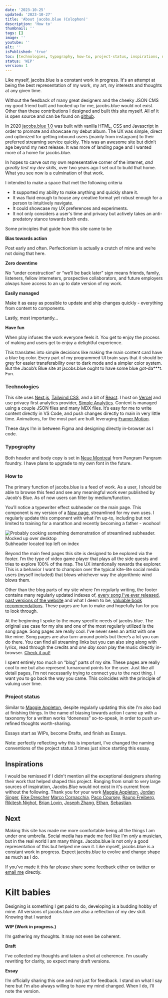 ```yaml
---
date: '2023-10-25'
updated: '2023-10-27'
title: 'About jacobs.blue (Colophon)'
description: 'How to'
thumbnail: ''
tags: []
image: ''
youtube: ''
alt: ''
isPublished: 'true'
toc: [technologies, typography, how-to, project-status, inspirations, next]
status: 'WIP'
version: 1
---
```


Like myself, jacobs.blue is a constant work in progress. It's an attempt at being the best representation of my work, my art, my interests and thoughts at any given time.

Without the feedback of many great designers and the cheeky JSON CMS my good friend built and hooked up for me, jacobs.blue would not exist. Other than these contributions I designed and built this site myself. All of it is open source and can be found on [github](https://github.com/jmedure).

In 2020 [jacobs.blue 1.0](https://jacobs.blue/archive) was built with vanilla HTML, CSS and Javascript in order to promote and showcase my debut album. The UX was simple, direct and optimized for getting inbound users (mainly from instagram) to their preferred streaming service quickly. This was an awesome site but didn’t age beyond my next release. It was more of landing page and I wanted more of a home for jacobs.blue.

In hopes to carve out my own representative corner of the internet, _and greatly test my dev skills_, over two years ago I set out to build that home. What you see now is a culmination of that work.

I intended to make a space that met the following criteria

- It supported my ability to make anything and quickly share it.
- It was fluid enough to house any creative format yet robust enough for a person to intuitively navigate.
- It could showcase my UX preferences and experiments.
- It not only considers a user's time and privacy but actively takes an anti-predatory stance towards both ends.

Some principles that guide how this site came to be

**Bias towards action**

Post early and often. Perfectionism is actually a crutch of mine and we’re not doing that here.

**Zero downtime**

No “under construction” or “we’ll be back later” sign means friends, family, listeners, fellow interneters, prospective collaborators, and future employers always have access to an up to date version of my work.

**Easily managed**

Make it as easy as possible to update and ship changes quickly - everything from content to components.

Lastly, most importantly…

**Have fun**

When play infuses the work everyone feels it. You get to enjoy the process of making and users get to enjoy a delightful experience.

This translates into simple decisions like making the main content card have a blue bg color. Every part of my programmed UI brain says that it should be grey for easier transferability over to dark mode and a simpler color system. But the Jacob’s Blue site at jacobs.blue ought to have some blue got-da\*\*\*t. Fun.

### Technologies

This site uses [Next.js](https://nextjs.org), [Tailwind CSS](https://tailwindcss.com), and a bit of [React](https://react.org). I host on [Vercel](https://vercel.com) and use privacy first analytics provider, [Simple Analytics](https://simpleanalytics.com). Content is managed using a couple JSON files and many MDX files. It’s easy for me to write content directly in VS Code, and push changes directly to main in very little time. Animations, for the most part are built leveraging [Framer Motion](https://www.framer.com/motion/).

These days I’m in between Figma and designing directly in-browser as I code.

### Typography

Both header and body copy is set in [Neue Montreal](https://pangrampangram.com/products/neue-montreal) from Pangram Pangram foundry. I have plans to upgrade to my own font in the future.

### How to

The primary function of jacobs.blue is a feed of work. As a user, I should be able to browse this feed and see any meaningful work ever published by Jacob's Blue. As of now users can filter by medium/function.

You’ll notice a typewriter effect subheader on the main page. This component is my version of a [Now page](https://nownownow.com/about), streamlined for my own uses. I regularly update this component with what I’m up-to, including but not limited to training for a marathon and recently becoming a father - woohoo!

<div className="pt-6 pb-2">
  <div className="relative bottom-0 object-top-left sm:object-cover border rounded-lg bg-neutral-50 w-full h-full aspect-video border-black/10  overflow-hidden">
    <Image
      src="/design/subheader.png"
      alt="Probably cooking something demonstration of streamlined subheader. Mocked up over desktop"
      objectFit="cover"
      fill
    />
  </div>
  <figcaption className="w-full align-middle text-center text-neutral-400 font-jbd">
    Subheader located top left on index
  </figcaption>
</div>

Beyond the main feed pages this site is designed to be explored via the footer. I’m the type of video game player that plays all the side quests and tries to explore 100% of the map. The UX intentionally rewards the explorer. This is a behavior I want to champion over the typical kite-lite social media users (myself included) that blows whichever way the algorithmic wind blows them.

Other than the blog parts of my site where I’m regularly writing, the footer contains many regularly updated indexes of, [every song I’ve ever released](/discography), [past versions of the website](/archive) and what I deem to be, [valuable book recommendations](/library). These pages are fun to make and hopefully fun for you to look through.

At the beginning I spoke to the many specific needs of jacobs.blue. The original use case for my site and one of the most regularly utilized is the song page. Song pages are really cool. I’ve never seen an artist with one like mine. Song pages are also turn-around points but there’s a lot you can do there. You can find all streaming links but you can also sing along with lyrics, read through the credits and _one day soon_ play the music directly in-browser. [Check it out!](/discography)

I spent entirely too much on “blog” parts of my site. These pages are really cool to me but also represent turnaround points for the user. Just like all detail pages, I’m not necessarily trying to connect you to the next thing. I want you to go back the way you came. This coincides with the principle of valuing user time.

### Project status

Similar to [Maggie Appleton](https://maggieappleton.com/colophon#growth-stages), despite regularly updating this site I'm also bad at finishing things. In the name of biasing towards action I came up with a taxonomy for a written works “doneness” so-to-speak, in order to push un-refined thoughts worth-sharing.

<BlogImage
  src="/design/status.svg"
  alt="status symbols for jacobs.blue 3 symbols denoting idea draft and polished"
  fig=" I designed these myself using Material UI"
/>

Essays start as WIPs, become Drafts, and finish as Essays.

Note: perfectly reflecting why this is important, I’ve changed the naming conventions of the project status 3 times just since starting this essay.

## Inspirations

I would be remissed if I didn't mention all the exceptional designers sharing their work that helped shaped this project. Ranging from small to very large sources of inspiration, Jacobs.Blue would not exist in it's current from without the following. Thank you for your work [Maggie Appleton](https://maggieappleton.com/), [Jordan Singer](https://ibuildmyideas.com/), [Eike Drescher](https://www.eikedrescher.com/) [Marco Cornacchia](https://www.marco.fyi/), [Paco Coursey](https://paco.me/), [Rauno Freiberg](https://rauno.me/), [Rikitesh Nighot](https://nighot.com/), [Brian Lovin](https://brianlovin.com/), [Joseph Zhang](https://www.josephz.me/), [Ethan](https://area.cx), [Sebastian](https://www.carlhauser.com/).

## Next

Making this site has made me more comfortable being all the things I am under one umbrella. Social media has made me feel like I'm _only_ a musician, but in the real world I am many things. Jacobs.blue is not only a good representation of this but helped me own it. Like myself, jacobs.blue is a constant work in progress. Expect jacobs.blue to evolve and change shape as much as I do.

If you’ve made it this far please share some feedback either on [twitter](https://twitter.com/jacobs__blue) or [email me](mailto:jake@jacobs.blue?subject=Wus%20cracking%20big%20dawg?) directly.

# Kilt babies

Designing is something I get paid to do, developing is a budding hobby of mine. All versions of jacobs.blue are also a reflection of my dev skill. Knowing that I wanted

**WIP (Work in progress.)**

I’m gathering my thoughts. It may not even be coherent.

**Draft**

I’ve collected my thoughts and taken a shot at coherence. I’m usually rewriting for clarity, so expect many draft versions.

**Essay**

I’m officially sharing this one and not just for feedback. I stand on what I say here but I’m also always willing to have my mind changed. When I do, I’ll note the version.
